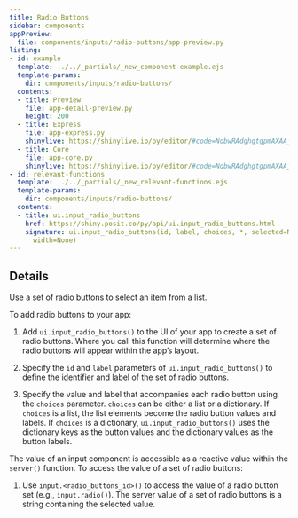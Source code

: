 ```yaml
---
title: Radio Buttons
sidebar: components
appPreview:
  file: components/inputs/radio-buttons/app-preview.py
listing:
- id: example
  template: ../../_partials/_new_component-example.ejs
  template-params:
    dir: components/inputs/radio-buttons/
  contents:
  - title: Preview
    file: app-detail-preview.py
    height: 200
  - title: Express
    file: app-express.py
    shinylive: https://shinylive.io/py/editor/#code=NobwRAdghgtgpmAXAAjFADugdOgnmAGlQGMB7CAFzkqVQGJkAxASQA0BZAURQCU4B3AE4BLKsigBncRGScAHukFwJUjOgA6EAGaDSMZBIAWwiLmTCY6UoIrIAgpiJKIAEziCiAV2GbNagPreyAC8yN44UADmcP5aADbeLgAUmshpYcJYJuieFP6CUC7CpP4ARrkU5BJJyHQAPHWp6c3qYAVFpK1E9Y0yzemtPIXFyOUUlRASXbUNTf3IIK0AjK0orQDy6BTFMiuEyK0ATKsHYJvb5MjH+60AzCcbWzvI92AAvt2zfWkAlJ+9zXCpFyOTy3hSYAAblAEnBWn9ND9fK44FoDO5Ie4ktlckRgRRQUQJMoJDsfog5sgAALONyCLDeSluNHQ2FJcmU5pKCieQQyHEULDtYrs5FqEL2TBJALeIkY9xIiD7MAUXDoBAoFVwOQUd4AXSAA
  - title: Core
    file: app-core.py
    shinylive: https://shinylive.io/py/editor/#code=NobwRAdghgtgpmAXAAjFADugdOgnmAGlQGMB7CAFzkqVQDMAnUmZAZwAsBLCXZTmdKQYVkAQUxEG1ACZwGRAK6cAOhFUZ0AfSXIAvMiU4oAczia6AGyXSAFKuQODnLN3QKKmhlGmdSmgEbuFOSsNsgAxAA8kfaOccpgXj6kCURRMRBx8WAASt6+yIEUwRCsqRHRsVnIIAkAjAkoCQDy6BS+mQ2EyAkATI09YK3t5Mj93QkAzAMtbR3I02AAvmmVmY4AlKsZcYak7m4eSnZgAG5QVnAJW6obqqqydGxyp3I2ru5E+xSHRKxwrFYHQ2iCqyAAAlIILIGFglGDHshzpcbCCwXEpBQFAxMh8KFgkr5UfdoJg9GJMDYNNpOH8XnI7hBumAKLh0AgUCy4AAPCjLAC6QA
- id: relevant-functions
  template: ../../_partials/_new_relevant-functions.ejs
  template-params:
    dir: components/inputs/radio-buttons/
  contents:
  - title: ui.input_radio_buttons
    href: https://shiny.posit.co/py/api/ui.input_radio_buttons.html
    signature: ui.input_radio_buttons(id, label, choices, *, selected=None, inline=False,
      width=None)
---
```


:::{#example}
:::

:::{#relevant-functions}
:::

## Details

Use a set of radio buttons to select an item from a list.

To add radio buttons to your app:

  1. Add `ui.input_radio_buttons()` to the UI of your app to create a set of radio buttons. Where you call this function will determine where the radio buttons will appear within the app's layout.

  2. Specify the `id` and `label` parameters of `ui.input_radio_buttons()` to define the identifier and label of the set of radio buttons.

  3. Specify the value and label that accompanies each radio button using the `choices` parameter. `choices` can be either a list or a dictionary. If `choices` is a list, the list elements become the radio button values and labels. If `choices` is a dictionary, `ui.input_radio_buttons()` uses the dictionary keys as the button values and the dictionary values as the button labels.

The value of an input component is accessible as a reactive value within the `server()` function. To access the value of a set of radio buttons:

  1. Use `input.<radio_buttons_id>()` to access the value of a radio button set (e.g., `input.radio()`). The server value of a set of radio buttons is a string containing the selected value.

